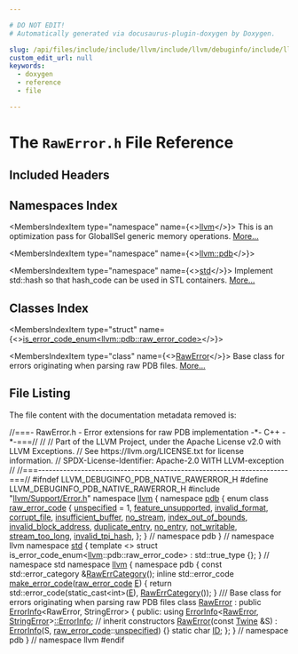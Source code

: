 ```yaml
---

# DO NOT EDIT!
# Automatically generated via docusaurus-plugin-doxygen by Doxygen.

slug: /api/files/include/include/llvm/include/llvm/debuginfo/include/llvm/debuginfo/pdb/include/llvm/debuginfo/pdb/native/rawerror-h
custom_edit_url: null
keywords:
  - doxygen
  - reference
  - file

---
```





# The `RawError.h` File Reference

<DoxygenPage pluginConfig={pluginConfig}>



## Included Headers

<IncludesList>
<IncludesListItem
  filePath="llvm/Support/Error.h"
  permalink="/docs/api/files/include/include/llvm/include/llvm/support/error-h"
  isLocal="true" />
</IncludesList>

## Namespaces Index

<MembersIndex>

<MembersIndexItem
  type="namespace"
  name={<><a href="/docs/api/namespaces/llvm">llvm</a></>}>
This is an optimization pass for GlobalISel generic memory operations. <a href="/docs/api/namespaces/llvm/#details">More...</a>
</MembersIndexItem>

<MembersIndexItem
  type="namespace"
  name={<><a href="/docs/api/namespaces/llvm/pdb">llvm::pdb</a></>}>
</MembersIndexItem>

<MembersIndexItem
  type="namespace"
  name={<><a href="/docs/api/namespaces/std">std</a></>}>
Implement std::hash so that hash&#95;code can be used in STL containers. <a href="/docs/api/namespaces/std/#details">More...</a>
</MembersIndexItem>

</MembersIndex>

## Classes Index

<MembersIndex>

<MembersIndexItem
  type="struct"
  name={<><a href="/docs/api/structs/std/is-error-code-enum-2b6c7729b3a6a56f4803eee3f422e686">is_error_code_enum&lt;llvm::pdb::raw_error_code&gt;</a></>}>
</MembersIndexItem>

<MembersIndexItem
  type="class"
  name={<><a href="/docs/api/classes/llvm/pdb/rawerror">RawError</a></>}>
Base class for errors originating when parsing raw PDB files. <a href="/docs/api/classes/llvm/pdb/rawerror/#details">More...</a>
</MembersIndexItem>

</MembersIndex>


## File Listing

The file content with the documentation metadata removed is:

<ProgramListing>

<Link id="l00001" /><CodeLine lineNumber="1"><Highlight kind="comment">//===- RawError.h - Error extensions for raw PDB implementation -&#42;- C++ -&#42;-===//</Highlight><Highlight kind="normal"></Highlight></CodeLine>
<Link id="l00002" /><CodeLine lineNumber="2"><Highlight kind="normal"></Highlight><Highlight kind="comment">//</Highlight><Highlight kind="normal"></Highlight></CodeLine>
<Link id="l00003" /><CodeLine lineNumber="3"><Highlight kind="normal"></Highlight><Highlight kind="comment">// Part of the LLVM Project, under the Apache License v2.0 with LLVM Exceptions.</Highlight><Highlight kind="normal"></Highlight></CodeLine>
<Link id="l00004" /><CodeLine lineNumber="4"><Highlight kind="normal"></Highlight><Highlight kind="comment">// See https://llvm.org/LICENSE.txt for license information.</Highlight><Highlight kind="normal"></Highlight></CodeLine>
<Link id="l00005" /><CodeLine lineNumber="5"><Highlight kind="normal"></Highlight><Highlight kind="comment">// SPDX-License-Identifier: Apache-2.0 WITH LLVM-exception</Highlight><Highlight kind="normal"></Highlight></CodeLine>
<Link id="l00006" /><CodeLine lineNumber="6"><Highlight kind="normal"></Highlight><Highlight kind="comment">//</Highlight><Highlight kind="normal"></Highlight></CodeLine>
<Link id="l00007" /><CodeLine lineNumber="7"><Highlight kind="normal"></Highlight><Highlight kind="comment">//===----------------------------------------------------------------------===//</Highlight><Highlight kind="normal"></Highlight></CodeLine>
<Link id="l00008" /><CodeLine lineNumber="8"><Highlight kind="normal"></Highlight></CodeLine>
<Link id="l00009" /><CodeLine lineNumber="9"><Highlight kind="normal"></Highlight><Highlight kind="preprocessor">#ifndef LLVM&#95;DEBUGINFO&#95;PDB&#95;NATIVE&#95;RAWERROR&#95;H</Highlight><Highlight kind="normal"></Highlight></CodeLine>
<Link id="l00010" /><CodeLine lineNumber="10"><Highlight kind="normal"></Highlight><Highlight kind="preprocessor">#define LLVM&#95;DEBUGINFO&#95;PDB&#95;NATIVE&#95;RAWERROR&#95;H</Highlight><Highlight kind="normal"></Highlight></CodeLine>
<Link id="l00011" /><CodeLine lineNumber="11"><Highlight kind="normal"></Highlight></CodeLine>
<Link id="l00012" /><CodeLine lineNumber="12"><Highlight kind="normal"></Highlight><Highlight kind="preprocessor">#include &quot;<a href="/docs/api/files/include/include/llvm/include/llvm/support/error-h">llvm/Support/Error.h</a>&quot;</Highlight><Highlight kind="normal"></Highlight></CodeLine>
<Link id="l00013" /><CodeLine lineNumber="13"><Highlight kind="normal"></Highlight></CodeLine>
<Link id="l00014" /><CodeLine lineNumber="14"><Highlight kind="normal"></Highlight><Highlight kind="keyword">namespace </Highlight><Highlight kind="normal"><a href="/docs/api/namespaces/llvm">llvm</a> &#123;</Highlight></CodeLine>
<Link id="l00015" /><CodeLine lineNumber="15"><Highlight kind="normal"></Highlight><Highlight kind="keyword">namespace </Highlight><Highlight kind="normal"><a href="/docs/api/namespaces/llvm/pdb">pdb</a> &#123;</Highlight></CodeLine>
<Link id="l00016" /><CodeLine lineNumber="16" lineLink="/docs/api/namespaces/llvm/pdb/#a573bcbbea76b4d72b33de1e392cc14ae"><Highlight kind="normal"></Highlight><Highlight kind="keyword">enum class</Highlight><Highlight kind="normal"> <a href="/docs/api/namespaces/llvm/pdb/#a573bcbbea76b4d72b33de1e392cc14ae">raw&#95;error&#95;code</a> &#123;</Highlight></CodeLine>
<Link id="l00017" /><CodeLine lineNumber="17" lineLink="/docs/api/namespaces/llvm/pdb/#a573bcbbea76b4d72b33de1e392cc14aead415f0e30c471dfdd9bc4f827329ef48"><Highlight kind="normal">  <a href="/docs/api/namespaces/llvm/pdb/#ade7b9821d9857277506650ed1499c9d8ad415f0e30c471dfdd9bc4f827329ef48">unspecified</a> = 1,</Highlight></CodeLine>
<Link id="l00018" /><CodeLine lineNumber="18" lineLink="/docs/api/namespaces/llvm/pdb/#a573bcbbea76b4d72b33de1e392cc14aea42ca91a8fe91a5b02e36a30dd17355e7"><Highlight kind="normal">  <a href="/docs/api/namespaces/llvm/pdb/#a573bcbbea76b4d72b33de1e392cc14aea42ca91a8fe91a5b02e36a30dd17355e7">feature&#95;unsupported</a>,</Highlight></CodeLine>
<Link id="l00019" /><CodeLine lineNumber="19" lineLink="/docs/api/namespaces/llvm/pdb/#a573bcbbea76b4d72b33de1e392cc14aea8e40c21d17487b141e798359ee241411"><Highlight kind="normal">  <a href="/docs/api/namespaces/llvm/pdb/#a573bcbbea76b4d72b33de1e392cc14aea8e40c21d17487b141e798359ee241411">invalid&#95;format</a>,</Highlight></CodeLine>
<Link id="l00020" /><CodeLine lineNumber="20" lineLink="/docs/api/namespaces/llvm/pdb/#a573bcbbea76b4d72b33de1e392cc14aea8c4fdeb9f0256322a364cd1347a6ffd6"><Highlight kind="normal">  <a href="/docs/api/namespaces/llvm/pdb/#a573bcbbea76b4d72b33de1e392cc14aea8c4fdeb9f0256322a364cd1347a6ffd6">corrupt&#95;file</a>,</Highlight></CodeLine>
<Link id="l00021" /><CodeLine lineNumber="21" lineLink="/docs/api/namespaces/llvm/pdb/#a573bcbbea76b4d72b33de1e392cc14aea30d5ef9a8eb9e9530b28192db6bd88b0"><Highlight kind="normal">  <a href="/docs/api/namespaces/llvm/pdb/#a573bcbbea76b4d72b33de1e392cc14aea30d5ef9a8eb9e9530b28192db6bd88b0">insufficient&#95;buffer</a>,</Highlight></CodeLine>
<Link id="l00022" /><CodeLine lineNumber="22" lineLink="/docs/api/namespaces/llvm/pdb/#a573bcbbea76b4d72b33de1e392cc14aea881999a844c0bb1ee62b8bd1b29e60bb"><Highlight kind="normal">  <a href="/docs/api/namespaces/llvm/pdb/#a573bcbbea76b4d72b33de1e392cc14aea881999a844c0bb1ee62b8bd1b29e60bb">no&#95;stream</a>,</Highlight></CodeLine>
<Link id="l00023" /><CodeLine lineNumber="23" lineLink="/docs/api/namespaces/llvm/pdb/#a573bcbbea76b4d72b33de1e392cc14aead5ab9ac917e8856865d80f40fca01f33"><Highlight kind="normal">  <a href="/docs/api/namespaces/llvm/pdb/#a573bcbbea76b4d72b33de1e392cc14aead5ab9ac917e8856865d80f40fca01f33">index&#95;out&#95;of&#95;bounds</a>,</Highlight></CodeLine>
<Link id="l00024" /><CodeLine lineNumber="24" lineLink="/docs/api/namespaces/llvm/pdb/#a573bcbbea76b4d72b33de1e392cc14aea68aad8c8c910a5dd3e2523d537a778a5"><Highlight kind="normal">  <a href="/docs/api/namespaces/llvm/pdb/#a573bcbbea76b4d72b33de1e392cc14aea68aad8c8c910a5dd3e2523d537a778a5">invalid&#95;block&#95;address</a>,</Highlight></CodeLine>
<Link id="l00025" /><CodeLine lineNumber="25" lineLink="/docs/api/namespaces/llvm/pdb/#a573bcbbea76b4d72b33de1e392cc14aea847c7aa1e322f6702987b34c4b0ec6ec"><Highlight kind="normal">  <a href="/docs/api/namespaces/llvm/pdb/#a573bcbbea76b4d72b33de1e392cc14aea847c7aa1e322f6702987b34c4b0ec6ec">duplicate&#95;entry</a>,</Highlight></CodeLine>
<Link id="l00026" /><CodeLine lineNumber="26" lineLink="/docs/api/namespaces/llvm/pdb/#a573bcbbea76b4d72b33de1e392cc14aeae86ebb3d13cc1b95ade80a71c41bdbad"><Highlight kind="normal">  <a href="/docs/api/namespaces/llvm/pdb/#a573bcbbea76b4d72b33de1e392cc14aeae86ebb3d13cc1b95ade80a71c41bdbad">no&#95;entry</a>,</Highlight></CodeLine>
<Link id="l00027" /><CodeLine lineNumber="27" lineLink="/docs/api/namespaces/llvm/pdb/#a573bcbbea76b4d72b33de1e392cc14aeacec5971823d0dfd972069bf51c2f838f"><Highlight kind="normal">  <a href="/docs/api/namespaces/llvm/pdb/#a573bcbbea76b4d72b33de1e392cc14aeacec5971823d0dfd972069bf51c2f838f">not&#95;writable</a>,</Highlight></CodeLine>
<Link id="l00028" /><CodeLine lineNumber="28" lineLink="/docs/api/namespaces/llvm/pdb/#a573bcbbea76b4d72b33de1e392cc14aea19b8ff60b8828236b88a826404151b89"><Highlight kind="normal">  <a href="/docs/api/namespaces/llvm/pdb/#a573bcbbea76b4d72b33de1e392cc14aea19b8ff60b8828236b88a826404151b89">stream&#95;too&#95;long</a>,</Highlight></CodeLine>
<Link id="l00029" /><CodeLine lineNumber="29" lineLink="/docs/api/namespaces/llvm/pdb/#a573bcbbea76b4d72b33de1e392cc14aea9a16054a916f000d769a4a2438e0cd1b"><Highlight kind="normal">  <a href="/docs/api/namespaces/llvm/pdb/#a573bcbbea76b4d72b33de1e392cc14aea9a16054a916f000d769a4a2438e0cd1b">invalid&#95;tpi&#95;hash</a>,</Highlight></CodeLine>
<Link id="l00030" /><CodeLine lineNumber="30"><Highlight kind="normal">&#125;;</Highlight></CodeLine>
<Link id="l00031" /><CodeLine lineNumber="31"><Highlight kind="normal">&#125; </Highlight><Highlight kind="comment">// namespace pdb</Highlight><Highlight kind="normal"></Highlight></CodeLine>
<Link id="l00032" /><CodeLine lineNumber="32"><Highlight kind="normal">&#125; </Highlight><Highlight kind="comment">// namespace llvm</Highlight><Highlight kind="normal"></Highlight></CodeLine>
<Link id="l00033" /><CodeLine lineNumber="33"><Highlight kind="normal"></Highlight></CodeLine>
<Link id="l00034" /><CodeLine lineNumber="34"><Highlight kind="normal"></Highlight><Highlight kind="keyword">namespace </Highlight><Highlight kind="normal"><a href="/docs/api/namespaces/std">std</a> &#123;</Highlight></CodeLine>
<Link id="l00035" /><CodeLine lineNumber="35"><Highlight kind="normal"></Highlight><Highlight kind="keyword">template</Highlight><Highlight kind="normal"> &lt;&gt;</Highlight></CodeLine>
<Link id="l00036" /><CodeLine lineNumber="36" lineLink="/docs/api/structs/std/is-error-code-enum-2b6c7729b3a6a56f4803eee3f422e686"><Highlight kind="normal"></Highlight><Highlight kind="keyword">struct </Highlight><Highlight kind="normal">is&#95;error&#95;code&#95;enum&lt;<a href="/docs/api/namespaces/llvm">llvm</a>::pdb::raw&#95;error&#95;code&gt; : std::true&#95;type &#123;&#125;;</Highlight></CodeLine>
<Link id="l00037" /><CodeLine lineNumber="37"><Highlight kind="normal">&#125; </Highlight><Highlight kind="comment">// namespace std</Highlight><Highlight kind="normal"></Highlight></CodeLine>
<Link id="l00038" /><CodeLine lineNumber="38"><Highlight kind="normal"></Highlight></CodeLine>
<Link id="l00039" /><CodeLine lineNumber="39"><Highlight kind="normal"></Highlight><Highlight kind="keyword">namespace </Highlight><Highlight kind="normal"><a href="/docs/api/namespaces/llvm">llvm</a> &#123;</Highlight></CodeLine>
<Link id="l00040" /><CodeLine lineNumber="40"><Highlight kind="normal"></Highlight><Highlight kind="keyword">namespace </Highlight><Highlight kind="normal">pdb &#123;</Highlight></CodeLine>
<Link id="l00041" /><CodeLine lineNumber="41"><Highlight kind="normal"></Highlight><Highlight kind="keyword">const</Highlight><Highlight kind="normal"> std::error&#95;category &amp;<a href="/docs/api/namespaces/llvm/pdb/#af2d32088536402892af559f5d03c46fe">RawErrCategory</a>();</Highlight></CodeLine>
<Link id="l00042" /><CodeLine lineNumber="42"><Highlight kind="normal"></Highlight></CodeLine>
<Link id="l00043" /><CodeLine lineNumber="43" lineLink="/docs/api/namespaces/llvm/pdb/#a20b7af5767a1825a3eb8cea3818be99c"><Highlight kind="normal"></Highlight><Highlight kind="keyword">inline</Highlight><Highlight kind="normal"> std::error&#95;code <a href="/docs/api/namespaces/llvm/pdb/#a143fca4f0a941c6af875e1fcc2e1b904">make&#95;error&#95;code</a>(<a href="/docs/api/namespaces/llvm/pdb/#a573bcbbea76b4d72b33de1e392cc14ae">raw&#95;error&#95;code</a> <a href="/docs/api/files/lib/lib/ir/builtingcs-cpp/#abb2b3a60ccc38a28239e19a1646e0c8a">E</a>) &#123;</Highlight></CodeLine>
<Link id="l00044" /><CodeLine lineNumber="44"><Highlight kind="normal">  </Highlight><Highlight kind="keywordflow">return</Highlight><Highlight kind="normal"> std::error&#95;code(</Highlight><Highlight kind="keyword">static&#95;cast&lt;</Highlight><Highlight kind="keywordtype">int</Highlight><Highlight kind="keyword">&gt;</Highlight><Highlight kind="normal">(<a href="/docs/api/files/lib/lib/ir/builtingcs-cpp/#abb2b3a60ccc38a28239e19a1646e0c8a">E</a>), <a href="/docs/api/namespaces/llvm/pdb/#af2d32088536402892af559f5d03c46fe">RawErrCategory</a>());</Highlight></CodeLine>
<Link id="l00045" /><CodeLine lineNumber="45"><Highlight kind="normal">&#125;</Highlight></CodeLine>
<Link id="l00046" /><CodeLine lineNumber="46"><Highlight kind="normal"></Highlight><Highlight kind="comment"></Highlight></CodeLine>
<Link id="l00047" /><CodeLine lineNumber="47"><Highlight kind="comment">/// Base class for errors originating when parsing raw PDB files</Highlight><Highlight kind="normal"></Highlight></CodeLine>
<Link id="l00048" /><CodeLine lineNumber="48" lineLink="/docs/api/classes/llvm/pdb/rawerror"><Highlight kind="normal"></Highlight><Highlight kind="keyword">class </Highlight><Highlight kind="normal"><a href="/docs/api/classes/llvm/pdb/rawerror/#a8fe1775e8aba87b2886ecb3a9e2c9bb2">RawError</a> : </Highlight><Highlight kind="keyword">public</Highlight><Highlight kind="normal"> <a href="/docs/api/classes/llvm/errorinfo">ErrorInfo</a>&lt;RawError, StringError&gt; &#123;</Highlight></CodeLine>
<Link id="l00049" /><CodeLine lineNumber="49"><Highlight kind="normal"></Highlight><Highlight kind="keyword">public</Highlight><Highlight kind="normal">:</Highlight></CodeLine>
<Link id="l00050" /><CodeLine lineNumber="50"><Highlight kind="normal">  </Highlight><Highlight kind="keyword">using </Highlight><Highlight kind="normal"><a href="/docs/api/classes/llvm/errorinfo">ErrorInfo</a>&lt;<a href="/docs/api/classes/llvm/pdb/rawerror/#a8fe1775e8aba87b2886ecb3a9e2c9bb2">RawError</a>, <a href="/docs/api/classes/llvm/stringerror/#a7ee2bc10d4c14bf5f9026f711f83f8f4">StringError</a>&gt;<a href="/docs/api/classes/llvm/errorinfo">::ErrorInfo</a>; </Highlight><Highlight kind="comment">// inherit constructors</Highlight><Highlight kind="normal"></Highlight></CodeLine>
<Link id="l00051" /><CodeLine lineNumber="51" lineLink="/docs/api/classes/llvm/pdb/rawerror/#a8fe1775e8aba87b2886ecb3a9e2c9bb2"><Highlight kind="normal">  <a href="/docs/api/classes/llvm/pdb/rawerror/#a8fe1775e8aba87b2886ecb3a9e2c9bb2">RawError</a>(</Highlight><Highlight kind="keyword">const</Highlight><Highlight kind="normal"> <a href="/docs/api/classes/llvm/twine">Twine</a> &amp;S) : <a href="/docs/api/classes/llvm/errorinfo">ErrorInfo</a>(S, <a href="/docs/api/namespaces/llvm/pdb/#a573bcbbea76b4d72b33de1e392cc14ae">raw&#95;error&#95;code</a>::<a href="/docs/api/namespaces/llvm/pdb/#ade7b9821d9857277506650ed1499c9d8ad415f0e30c471dfdd9bc4f827329ef48">unspecified</a>) &#123;&#125;</Highlight></CodeLine>
<Link id="l00052" /><CodeLine lineNumber="52" lineLink="/docs/api/classes/llvm/pdb/rawerror/#a68298f3e055145721036ef3a38a3f061"><Highlight kind="normal">  </Highlight><Highlight kind="keyword">static</Highlight><Highlight kind="normal"> </Highlight><Highlight kind="keywordtype">char</Highlight><Highlight kind="normal"> <a href="/docs/api/classes/llvm/pdb/rawerror/#a68298f3e055145721036ef3a38a3f061">ID</a>;</Highlight></CodeLine>
<Link id="l00053" /><CodeLine lineNumber="53"><Highlight kind="normal">&#125;;</Highlight></CodeLine>
<Link id="l00054" /><CodeLine lineNumber="54"><Highlight kind="normal">&#125; </Highlight><Highlight kind="comment">// namespace pdb</Highlight><Highlight kind="normal"></Highlight></CodeLine>
<Link id="l00055" /><CodeLine lineNumber="55"><Highlight kind="normal">&#125; </Highlight><Highlight kind="comment">// namespace llvm</Highlight><Highlight kind="normal"></Highlight></CodeLine>
<Link id="l00056" /><CodeLine lineNumber="56"><Highlight kind="normal"></Highlight><Highlight kind="preprocessor">#endif</Highlight></CodeLine>

</ProgramListing>


</DoxygenPage>
